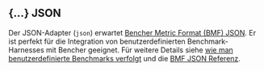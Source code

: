 
## \{...\} JSON

Der JSON-Adapter (`json`) erwartet [Bencher Metric Format (BMF) JSON][bmf].
Er ist perfekt für die Integration von benutzerdefinierten Benchmark-Harnesses mit Bencher geeignet.
Für weitere Details siehe [wie man benutzerdefinierte Benchmarks verfolgt][custom benchmarks]
und die [BMF JSON Referenz][bmf].

<BencherMock />

[bmf]: /de/docs/reference/bencher-metric-format/
[bencher run]: /de/docs/explanation/bencher-run/#benchmark-command
[custom benchmarks]: /de/docs/how-to/track-custom-benchmarks/